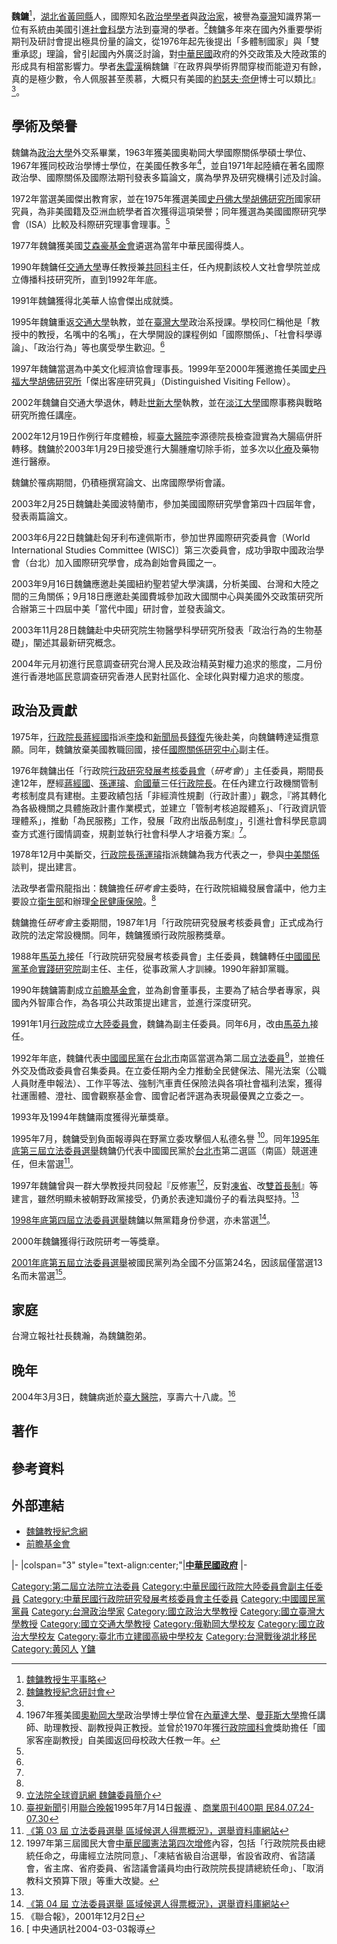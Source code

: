 {{Infobox_Politician
| name = 魏鏞
| image name =
| width = 
| now = 
| period = 
| Sex = 男 
| Native place = [[湖北|湖北]][[黃岡|黃岡]]
| date of birth = 1936年5月5日
| party = {{Kmt|19px}}
| place of birth = {{ROC|湖北省}}[[武昌市|武昌市]]
| date of death = 2004年3月3日
| place of death = {{ROC|臺北市}}[[臺北市中正區|中正區]][[臺大醫院|臺大醫院]]
| educate = 
*臺北縣立板橋（初級）中學<span style="color: blue;">(1949-1952年)</span>
*[[臺北市立建國高級中學|臺北市立建國高級中學]]<span style="color: blue;">(1952-1955年)</span>
*[[國立政治大學|國立政治大學]]外交系畢業<span style="color: blue;">(1955-1959年)</span>
*[[美國|美國]][[奧勒岡大學|奧勒岡大學]][[國際關係|國際關係]]學碩士<span style="color: blue;">(1962-1963年)</span>
*[[美國|美國]][[奧勒岡大學|奧勒岡大學]][[政治學|政治學]]博士<span style="color: blue;">(1963-1967年)</span>
*特種[[外交官|外交官]]領事官及格<span style="color: blue;">(1959年)</span>
| past = 
*[[行政院研究發展考核委員會|行政院研究發展考核委員會]]主任委員<br><span style="color: blue;">(1976年-1988年)</span>
*立法院第二屆立法委員<br><span style="color: blue;">(1993年-1996年)</span>
*立法院外交委員會召集委員
*[http://www.vanguard.url.tw/ 前瞻基金會]創會董事長兼前瞻政策研究中心主任<br><span style="color: blue;">(1990年-2004年)</span>
*[[國立交通大學|國立交通大學]]教授兼[[通識教育|共同科]]主任
*[[國立台灣大學|國立台灣大學]]政治學系兼任教授
*[[國立政治大學|國立政治大學]]政治研究所兼任教授
*[[國立政治大學國際關係研究中心|國立政治大學國際關係研究中心]]副主任
*美國[[史丹佛大學|史丹佛大學]][[胡佛研究所|胡佛研究所]]國家研究員<span style="color: blue;">(1975年)</span><br>、傑出客座研究員<span style="color: blue;">(1999-2000年)</span>
*美國[[曼菲斯大學|曼菲斯大學]]政治系教授兼研究部主席
*[[中國國民黨|國民黨]]中央委員、立法院黨團外交委員會委員長、[[革命實踐研究院|革命實踐研究院]]主任
*中國政治學會理事
*國際政治學會理事長
*中美文化經濟協會理事長（1997年）
*美國[[艾森豪基金會|艾森豪基金會]]中華民國獲獎人（1977年）
}}
'''魏鏞'''{{BD|1936年|5月5日|2004年|3月3日|catIdx=C張}}<ref name="obituary">[http://www.yungwei.url.tw/obituary.htm 魏鏞教授生平事略]</ref>，[[湖北省|湖北省]][[黃岡縣|黃岡縣]]人，國際知名[[政治学家|政治學學者]]與[[政治家|政治家]]，被譽為[[台灣|臺灣]]知識界第一位有系統由美國引進[[社會科學|社會科學]]方法到臺灣的學者。<ref name="seminar">[http://www.yungwei.url.tw/seminar.htm 魏鏞教授紀念研討會]</ref>魏鏞多年來在國內外重要學術期刊及研討會提出極具份量的論文，從1976年起先後提出「多體制國家」與「雙重承認」理論，曾引起國內外廣泛討論，對[[中華民國|中華民國]]政府的外交政策及大陸政策的形成具有相當影響力。學者[[朱雲漢|朱雲漢]]稱魏鏞『在政界與學術界間穿梭而能遊刃有餘，真的是極少數，令人佩服甚至羨慕，大概只有美國的[[約瑟夫·奈爾|約瑟夫·奈伊]]博士可以類比』<ref name="seminar" />。

==學術及榮譽==
魏鏞為[[國立政治大學|政治大學]]外交系畢業，1963年獲美國奧勒岡大學國際關係學碩士學位、1967年獲同校政治學博士學位，在美國任教多年<ref>1967年獲美國[[奧勒岡大學|奧勒岡大學]]政治學博士學位曾在[[內華達大學|內華達大學]]、[[曼菲斯大學|曼菲斯大學]]擔任講師、助理教授、副教授與正教授。並曾於1970年獲[[行政院國科會|行政院國科會]]獎助擔任「國家客座副教授」自美國返回母校政大任教一年。</ref>，並自1971年起陸續在著名國際政治學、國際關係及國際法期刊發表多篇論文，廣為學界及研究機構引述及討論。

1972年當選美國傑出教育家，並在1975年獲選美國[[史丹佛大學|史丹佛大學]][[胡佛研究所|胡佛研究所]]國家研究員，為非美國籍及亞洲血統學者首次獲得這項榮譽；同年獲選為美國國際研究學會（ISA）比較及科際研究理事會理事。<ref name="obituary" />

1977年魏鏞獲美國[[艾森豪基金會|艾森豪基金會]]遴選為當年中華民國得獎人。

1990年魏鏞任[[交通大學|交通大學]]專任教授兼[[通識教育|共同科]]主任，任內規劃該校人文社會學院並成立傳播科技研究所，直到1992年年底。

1991年魏鏞獲得北美華人協會傑出成就獎。

1995年魏鏞重返[[交通大學|交通大學]]執教，並在[[臺灣大學|臺灣大學]]政治系授課。學校同仁稱他是「教授中的教授，名嘴中的名嘴」，在大學開設的課程例如「國際關係」、「社會科學導論」、「政治行為」等也廣受學生歡迎。<ref name="seminar" />

1997年魏鏞當選為中美文化經濟協會理事長。1999年至2000年獲邀擔任美國[[史丹福大學|史丹福大學]][[胡佛研究所|胡佛研究所]]「傑出客座研究員」（Distinguished Visiting Fellow）。

2002年魏鏞自交通大學退休，轉赴[[世新大學|世新大學]]執教，並在[[淡江大學|淡江大學]]國際事務與戰略研究所擔任講座。

2002年12月19日作例行年度體檢，經[[國立臺灣大學醫學院附設醫院|臺大醫院]]李源德院長檢查證實為大腸癌併肝轉移。魏鏞於2003年1月29日接受進行大腸腫瘤切除手術，並多次以[[化療|化療]]及藥物進行醫療。

魏鏞於罹病期間，仍積極撰寫論文、出席國際學術會議。

2003年2月25日魏鏞赴美國波特蘭市，參加美國國際研究學會第四十四屆年會，發表兩篇論文。

2003年6月22日魏鏞赴匈牙利布達佩斯市，參加世界國際研究委員會〔World International Studies Committee (WISC)〕第三次委員會，成功爭取中國政治學會（台北）加入國際研究學會，成為創始會員國之一。

2003年9月16日魏鏞應邀赴美國紐約聖若望大學演講，分析美國、台灣和大陸之間的三角關係；9月18日應邀赴美國費城參加政大國關中心與美國外交政策研究所合辦第三十四屆中美「當代中國」研討會，並發表論文。

2003年11月28日魏鏞赴中央研究院生物醫學科學研究所發表「政治行為的生物基礎」，闡述其最新研究概念。

2004年元月初進行民意調查研究台灣人民及政治精英對權力追求的態度，二月份進行香港地區民意調查研究香港人民對社區化、全球化與對權力追求的態度。
==政治及貢獻==
1975年，[[行政院院長|行政院長]][[蔣經國|蔣經國]]指派[[李煥|李煥]]和[[行政院新聞局|新聞局]]長[[錢復_(民國)|錢復]]先後赴美，向魏鏞轉達延攬意願。同年，魏鏞放棄美國教職回國，接任[[國立政治大學國際關係研究中心|國際關係研究中心]]副主任。

1976年魏鏞出任「行政院[[行政院研究發展考核委員會|行政研究發展考核委員會]]（''研考會''）」主任委員，期間長達12年，歷經[[蔣經國|蔣經國]]、[[孫運璿|孫運璿]]、[[俞國華|俞國華]]三任[[行政院院長|行政院長]]。在任內建立行政機關管制考核制度具有建樹。主要政績包括「非經濟性規劃（行政計畫）」觀念，『將其轉化為各級機關之具體施政計畫作業模式，並建立「管制考核追蹤體系」、「行政資訊管理體系」，推動「為民服務」工作，發展「政府出版品制度」，引進社會科學民意調查方式進行國情調查，規劃並執行社會科學人才培養方案』<ref name="obituary" />。

1978年12月中美斷交，[[行政院院長|行政院長]][[孫運璿|孫運璿]]指派魏鏞為我方代表之一，參與[[中華民國與美國關係|中美關係]]談判，提出建言。

法政學者雷飛龍指出：魏鏞擔任''研考會''主委時，在行政院組織發展會議中，他力主要設立[[衛生部|衛生部]]和辦理[[全民健康保險|全民健康保險]]。<ref name="seminar" />

魏鏞擔任''研考會''主委期間，1987年1月「行政院研究發展考核委員會」正式成為行政院的法定常設機關。同年，魏鏞獲頒行政院服務獎章。

1988年[[馬英九|馬英九]]接任「行政院研究發展考核委員會」主任委員，魏鏞轉任[[國家發展研究院|中國國民黨革命實踐研究院]]副主任、主任，從事政黨人才訓練。1990年辭卸黨職。

1990年魏鏞籌劃成立[http://www.vanguard.url.tw/ 前瞻基金會]，並為創會董事長，主要為了結合學者專家，與國內外智庫合作，為各項公共政策提出建言，並進行深度研究。

1991年1月[[行政院|行政院]]成立[[行政院大陸委員會|大陸委員會]]，魏鏞為副主任委員。同年6月，改由[[馬英九|馬英九]]接任。

1992年年底，魏鏞代表[[中國國民黨|中國國民黨]]在[[台北市|台北市]]南區當選為第二屆[[立法委員|立法委員]]<ref>[http://www.ly.gov.tw/ly/01_introduce/0103_leg/leg_main/leg_ver01_01.jsp?ItemNO=01030100&lgno=00152&stage=2 立法院全球資訊網 魏鏞委員簡介]</ref>，並擔任外交及僑政委員會召集委員。在立委任期內全力推動全民健保法、陽光法案（公職人員財產申報法）、工作平等法、強制汽車責任保險法與各項社會福利法案，獲得社運團體、澄社、國會觀察基金會、國會記者評選為表現最優異之立委之一。

1993年及1994年魏鏞兩度獲得光華獎章。

1995年7月，魏鏞受到負面報導與在野黨立委攻擊個人私德名譽<!-- 离世人物的资料仍必须符合维基方针中立的觀點書寫，平等、成比例且不帶偏見地表達。维基百科不是純粹的外部链接收集处。可供查證不能凌駕於中立性之上。--><ref>[[台視新聞|臺視新聞]]引用[[聯合報系|聯合晚報]]1995年7月14日[http://memory.ncl.edu.tw/tm_cgi/hypage.cgi?HYPAGE=toolbox_vnews_detail.hpg&subject_name=&subject_url=&project_id=news&dtd_id=8&xml_id=0000116145 報導<!-- ，立法院女職員抗議，民進黨立院黨團幹事長李慶雄要求查出真相，立委魏鏞提出辯解。-->]<!-- 离世人物的资料仍必须符合维基方针中立的觀點書寫，平等、成比例且不帶偏見地表達。维基百科不是純粹的外部链接收集处。可供查證不能凌駕於中立性之上。-->、[http://readopac2.ncl.edu.tw/nclJournal/search/detail.jsp?dtdId=000040&search_type=detail&la=ch&checked=&unchecked=&sysId=0005729306 商業周刊400期 民84.07.24-07.30<!-- 頁22-24報導：立院「偷窥」疑雲，如何纏上魏鏞？國民黨形象立委，為何惹一身腥？ --><!-- 离世人物的资料仍必须符合维基方针中立的觀點書寫，平等、成比例且不帶偏見地表達。维基百科不是純粹的外部链接收集处。可供查證不能凌駕於中立性之上。-->]</ref>。同年[[1995年中華民國立法委員選舉|1995年底第三屆立法委員選舉]]魏鏞仍代表中國國民黨於[[台北市|台北市]]第二選區（南區）競選連任，但未當選<ref>[http://210.69.23.140/vote3.asp?pass1=B1995A0000000000aaa 《第 03 屆 立法委員選舉 區域候選人得票概況》，選舉資料庫網站]{{dead link|date=十一月 2017 |bot=InternetArchiveBot }}</ref>。

1997年魏鏞曾與一群大學教授共同發起『反修憲<ref>1997年第三屆國民大會[[中華民國憲法#.E6.86.B2.E6.B3.95.E7.AC.AC.E5.9B.9B.E6.AC.A1.E5.A2.9E.E4.BF.AE|中華民國憲法第四次增修]]內容，包括「行政院院長由總統任命之，毋庸經立法院同意」、「凍結省級自治選舉，省設省政府、省諮議會，省主席、省府委員、省諮議會議員均由行政院院長提請總統任命」、「取消教科文預算下限」等重大改變。</ref>，反對[[凍省|凍省]]、改[[雙首長制|雙首長制]]』等建言，雖然明顯未被朝野政黨接受，仍勇於表達知識份子的看法與堅持。<ref name="seminar" />

[[1998年中華民國立法委員選舉|1998年底第四屆立法委員選舉]]魏鏞以無黨籍身份參選，亦未當選<ref>[http://210.69.23.140/vote3.asp?pass1=B1998A0000000000aaa 《第 04 屆 立法委員選舉 區域候選人得票概況》，選舉資料庫網站]{{dead link|date=十一月 2017 |bot=InternetArchiveBot }}</ref>。

2000年魏鏞獲得行政院研考一等獎章。

[[2001年中華民國立法委員選舉|2001年底第五屆立法委員選舉]]被國民黨列為全國不分區第24名，因該屆僅當選13名而未當選<ref>《聯合報》，2001年12月2日</ref>。

==家庭==
台灣立報社社長魏瀚，為魏鏞胞弟。

==晚年==
2004年3月3日，魏鏞病逝於[[國立臺灣大學醫學院附設醫院|臺大醫院]]，享壽六十八歲。<ref>[{{cite web |url=http://www.pac.nctu.edu.tw/Report/report_more.php?id=1904 |title=存档副本 |accessdate=2011-10-14 |deadurl=yes |archiveurl=https://web.archive.org/web/20150518083532/http://www.pac.nctu.edu.tw/Report/report_more.php?id=1904 |archivedate=2015-05-18 }} 中央通訊社2004-03-03報導</ref>

==著作==


==參考資料==
<div class="references-small">
<references />
</div>

==外部連結==
*[http://www.yungwei.url.tw/ 魏鏞教授紀念網]
*[http://www.vanguard.url.tw/ 前瞻基金會]

{{start box}}
{{s-off}}
|-
|colspan="3" style="text-align:center;"|'''[[中華民國|中華民國]][[中華民國政府|政府]]'''
|-
{{s-before|[[郭澄_(政治人物)|郭澄]]}}
{{s-title|[[行政院研究發展考核委員會|行政院研究發展考核委員會]]主任委員<br><small>第四任<br> 1976年9月 - 1988年7月</small> }}
{{s-after|[[馬英九|馬英九]]}}
{{s-none|首任}}
{{s-title|[[行政院大陸委員會|行政院大陸委員會]]副主任委員<br><small>第一任<br> 1991年2月 - 1991年6月</small> }}
{{s-after|[[馬英九|馬英九]]}}
{{end box}}
{{中華民國第二屆立法委員}}
{{DEFAULTSORT:Wei魏}}
[[Category:第二屆立法院立法委員|Category:第二屆立法院立法委員]]
[[Category:中華民國行政院大陸委員會副主任委員|Category:中華民國行政院大陸委員會副主任委員]]
[[Category:中華民國行政院研究發展考核委員會主任委員|Category:中華民國行政院研究發展考核委員會主任委員]]
[[Category:中國國民黨黨員|Category:中國國民黨黨員]]
[[Category:台灣政治學家|Category:台灣政治學家]]
[[Category:國立政治大學教授|Category:國立政治大學教授]]
[[Category:國立臺灣大學教授|Category:國立臺灣大學教授]]
[[Category:國立交通大學教授|Category:國立交通大學教授]]
[[Category:俄勒岡大學校友|Category:俄勒岡大學校友]]
[[Category:國立政治大學校友|Category:國立政治大學校友]]
[[Category:臺北市立建國高級中學校友|Category:臺北市立建國高級中學校友]]
[[Category:台灣戰後湖北移民|Category:台灣戰後湖北移民]]
[[Category:黄冈人|Category:黄冈人]]
[[Category:魏姓|Y鏞]]